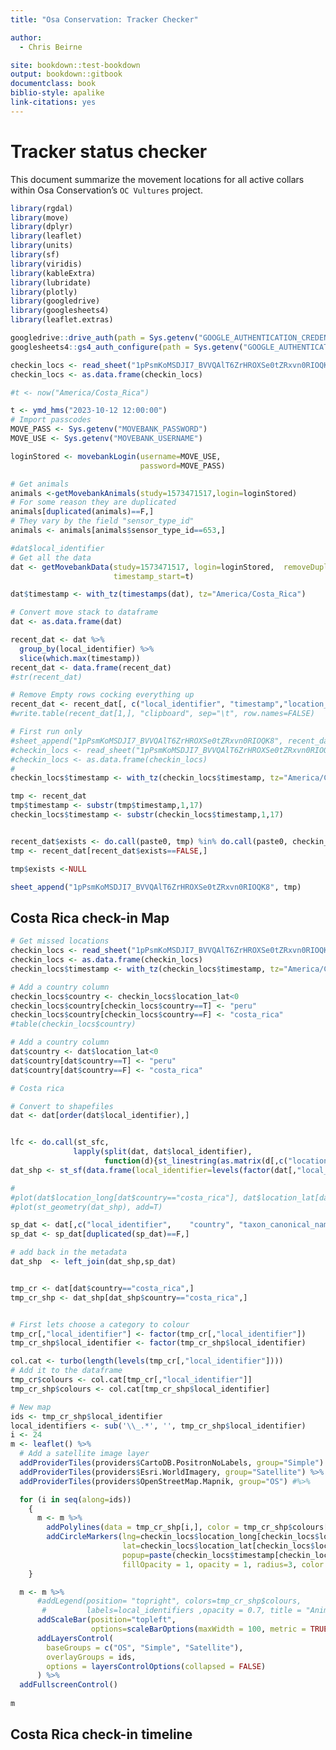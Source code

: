 ```yaml
---
title: "Osa Conservation: Tracker Checker"

author:
  - Chris Beirne

site: bookdown::test-bookdown
output: bookdown::gitbook
documentclass: book
biblio-style: apalike
link-citations: yes
---
```


# Tracker status checker

This document summarize the movement locations for all active collars within Osa Conservation's `OC Vultures` project. 

```r
library(rgdal)
library(move)
library(dplyr)
library(leaflet)
library(units)
library(sf)
library(viridis)
library(kableExtra)
library(lubridate)
library(plotly)
library(googledrive)
library(googlesheets4)
library(leaflet.extras)

googledrive::drive_auth(path = Sys.getenv("GOOGLE_AUTHENTICATION_CREDENTIALS"))
googlesheets4::gs4_auth_configure(path = Sys.getenv("GOOGLE_AUTHENTICATION_CREDENTIALS"))

checkin_locs <- read_sheet("1pPsmKoMSDJI7_BVVQAlT6ZrHROXSe0tZRxvn0RIOQK8")
checkin_locs <- as.data.frame(checkin_locs)

#t <- now("America/Costa_Rica")

t <- ymd_hms("2023-10-12 12:00:00")
# Import passcodes
MOVE_PASS <- Sys.getenv("MOVEBANK_PASSWORD")
MOVE_USE <- Sys.getenv("MOVEBANK_USERNAME")

loginStored <- movebankLogin(username=MOVE_USE, 
                             password=MOVE_PASS)

# Get animals
animals <-getMovebankAnimals(study=1573471517,login=loginStored)
# For some reason they are duplicated
animals[duplicated(animals)==F,]
# They vary by the field "sensor_type_id"
animals <- animals[animals$sensor_type_id==653,]

#dat$local_identifier
# Get all the data
dat <- getMovebankData(study=1573471517, login=loginStored,  removeDuplicatedTimestamps=TRUE, 
                       timestamp_start=t)

dat$timestamp <- with_tz(timestamps(dat), tz="America/Costa_Rica")

# Convert move stack to dataframe
dat <- as.data.frame(dat)

recent_dat <- dat %>% 
  group_by(local_identifier) %>%
  slice(which.max(timestamp))
recent_dat <- data.frame(recent_dat)
#str(recent_dat)

# Remove Empty rows cocking everything up
recent_dat <- recent_dat[, c("local_identifier", "timestamp","location_lat", "location_long", "eobs_horizontal_accuracy_estimate", "gps_dop", "gps_satellite_count")]
#write.table(recent_dat[1,], "clipboard", sep="\t", row.names=FALSE)

# First run only
#sheet_append("1pPsmKoMSDJI7_BVVQAlT6ZrHROXSe0tZRxvn0RIOQK8", recent_dat)
#checkin_locs <- read_sheet("1pPsmKoMSDJI7_BVVQAlT6ZrHROXSe0tZRxvn0RIOQK8")
#checkin_locs <- as.data.frame(checkin_locs)
#
checkin_locs$timestamp <- with_tz(checkin_locs$timestamp, tz="America/Costa_Rica")

tmp <- recent_dat
tmp$timestamp <- substr(tmp$timestamp,1,17) 
checkin_locs$timestamp <- substr(checkin_locs$timestamp,1,17) 


recent_dat$exists <- do.call(paste0, tmp) %in% do.call(paste0, checkin_locs)
tmp <- recent_dat[recent_dat$exists==FALSE,]

tmp$exists <-NULL

sheet_append("1pPsmKoMSDJI7_BVVQAlT6ZrHROXSe0tZRxvn0RIOQK8", tmp)
```

## Costa Rica check-in Map

```r
# Get missed locations
checkin_locs <- read_sheet("1pPsmKoMSDJI7_BVVQAlT6ZrHROXSe0tZRxvn0RIOQK8")
checkin_locs <- as.data.frame(checkin_locs)
checkin_locs$timestamp <- with_tz(checkin_locs$timestamp, tz="America/Costa_Rica")

# Add a country column
checkin_locs$country <- checkin_locs$location_lat<0
checkin_locs$country[checkin_locs$country==T] <- "peru"
checkin_locs$country[checkin_locs$country==F] <- "costa_rica"
#table(checkin_locs$country)

# Add a country column
dat$country <- dat$location_lat<0
dat$country[dat$country==T] <- "peru"
dat$country[dat$country==F] <- "costa_rica"

```

```r
# Costa rica

# Convert to shapefiles
dat <- dat[order(dat$local_identifier),]


lfc <- do.call(st_sfc,
              lapply(split(dat, dat$local_identifier),
                     function(d){st_linestring(as.matrix(d[,c("location_long", "location_lat")]))}))
dat_shp <- st_sf(data.frame(local_identifier=levels(factor(dat[,"local_identifier"])), geom=lfc))

#
#plot(dat$location_long[dat$country=="costa_rica"], dat$location_lat[dat$country=="costa_rica"])
#plot(st_geometry(dat_shp), add=T)

sp_dat <- dat[,c("local_identifier",    "country", "taxon_canonical_name" )]
sp_dat <- sp_dat[duplicated(sp_dat)==F,]

# add back in the metadata
dat_shp  <- left_join(dat_shp,sp_dat)


tmp_cr <- dat[dat$country=="costa_rica",]
tmp_cr_shp <- dat_shp[dat_shp$country=="costa_rica",]


# First lets choose a category to colour
tmp_cr[,"local_identifier"] <- factor(tmp_cr[,"local_identifier"])
tmp_cr_shp$local_identifier <- factor(tmp_cr_shp$local_identifier)

col.cat <- turbo(length(levels(tmp_cr[,"local_identifier"])))
# Add it to the dataframe
tmp_cr$colours <- col.cat[tmp_cr[,"local_identifier"]]
tmp_cr_shp$colours <- col.cat[tmp_cr_shp$local_identifier]

```


```r
# New map
ids <- tmp_cr_shp$local_identifier
local_identifiers <- sub('\\_.*', '', tmp_cr_shp$local_identifier)
i <- 24
m <- leaflet() %>%
  # Add a satellite image layer
  addProviderTiles(providers$CartoDB.PositronNoLabels, group="Simple") %>%
  addProviderTiles(providers$Esri.WorldImagery, group="Satellite") %>%
  addProviderTiles(providers$OpenStreetMap.Mapnik, group="OS") #%>%     

  for (i in seq(along=ids))
    {
      m <- m %>%
        addPolylines(data = tmp_cr_shp[i,], color = tmp_cr_shp$colours[i], group = ids[i], weight=2,opacity=0.3)  %>%
        addCircleMarkers(lng=checkin_locs$location_long[checkin_locs$local_identifier==ids[i]],
                         lat=checkin_locs$location_lat[checkin_locs$local_identifier==ids[i]], 
                         popup=paste(checkin_locs$timestamp[checkin_locs$local_identifier==ids[i]]),
                         fillOpacity = 1, opacity = 1, radius=3, color = "red", group = ids[i], stroke=F)
    }

  m <- m %>%
      #addLegend(position= "topright", colors=tmp_cr_shp$colours, 
       #         labels=local_identifiers ,opacity = 0.7, title = "Animals") %>%
      addScaleBar(position="topleft", 
                  options=scaleBarOptions(maxWidth = 100, metric = TRUE, imperial = FALSE, updateWhenIdle = TRUE)) %>%
      addLayersControl(
        baseGroups = c("OS", "Simple", "Satellite"),
        overlayGroups = ids,
        options = layersControlOptions(collapsed = FALSE)
      ) %>%
  addFullscreenControl()
  
m 
```

## Costa Rica check-in timeline





